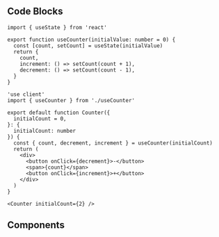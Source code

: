 ## Code Blocks

```tsx filename="useCounter.ts"
import { useState } from 'react'

export function useCounter(initialValue: number = 0) {
  const [count, setCount] = useState(initialValue)
  return {
    count,
    increment: () => setCount(count + 1),
    decrement: () => setCount(count - 1),
  }
}
```

```tsx filename="Counter.tsx" lineNumbers highlight="5-7,9"
'use client'
import { useCounter } from './useCounter'

export default function Counter({
  initialCount = 0,
}: {
  initialCount: number
}) {
  const { count, decrement, increment } = useCounter(initialCount)
  return (
    <div>
      <button onClick={decrement}>-</button>
      <span>{count}</span>
      <button onClick={increment}>+</button>
    </div>
  )
}
```

```tsx filename="preview.tsx"
<Counter initialCount={2} />
```

<Preview source="preview.tsx" />

## Components


<Code source="./counter/Counter.tsx" />

<Code source="./counter/useCounter.ts" />

<Playground>
  <Counter initialCount={3} />
</Playground>
